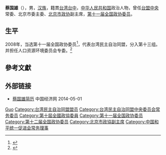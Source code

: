 {{Otheruses|蔡国雄|other=同名或類似名的其它條目描述}}
'''蔡国雄'''（{{bd|1951年|10月|}}），男，[[汉族|汉族]]，籍貫[[台湾|台湾]][[台中|台中]]，[[中华人民共和国|中华人民共和国]]政治人物，曾任[[台盟中央|台盟中央]]常委、北京市委主委、[[北京市政协|北京市政协]]副主席，[[第十一届全国政协委员|第十一届全国政协委员]]。

== 生平 ==
2008年，当选第十一届全国政协委员<ref name="第十一届全国政协委员名单">{{cite news|title=第十一届全国政协委员名单|url=http://www.indaa.com.cn/zt/2009qglh/zxzs/200903/t20090303_127573.html|accessdate=2013-04-09|newspaper=新华社北京1月25日电 中国人民政治协商会议第十一届全国委员会委员名单(共2237人，2008年1月25日政协第十届全国委员会常务委员会第二十次会议通过)|date=2008年1月25日|deadurl=yes|archiveurl=https://web.archive.org/web/20130928014403/http://www.indaa.com.cn/zt/2009qglh/zxzs/200903/t20090303_127573.html|archivedate=2013年9月28日}}</ref>，代表台湾民主自治同盟，分入第十三组。并担任人口资源环境委员会专委。<ref>{{cite news|title=全国政协信息-蔡国雄|url=http://www.cppcc.gov.cn/CMS/wylibary/showJcwyxtInfoWylibary.action?tabJcwyxt.guid=11W0004700&wytype=wjwy|accessdate=2013-04-11|newspaper=全国政协委员会}}</ref>

== 參考文獻 ==
{{reflist}}

== 外部链接 ==
* [http://district.ce.cn/zt/rwk/sf/bj/bjrs/201302/26/t20130226_24146278.shtml 蔡国雄简历] 中国经济网 2014-05-01

{{中国政治人物小作品}}
{{Navboxes 
| title  = 蔡国雄在[[台湾民主自治同盟|台湾民主自治同盟]]的职务
| list1  =
{{台湾民主自治同盟第八届中央委员会}}
{{台湾民主自治同盟第九届中央委员会}}
}}
{{Navboxes 
| title  = 蔡国雄在[[中国和平统一促进会|中国和平统一促进会]]的职务
| list1  =
{{中国和平统一促进会第八届理事会}}
}}

{{Authority control}}
{{DEFAULTSORT:Cai蔡}}
[[Category:蔡姓|Guo]]
[[Category:台湾民主自治同盟盟员|Category:台湾民主自治同盟盟员]]
[[Category:台湾民主自治同盟中央委员会常务委员|Category:台湾民主自治同盟中央委员会常务委员]]
[[Category:第十屆全國政協委員|Category:第十屆全國政協委員]]
[[Category:第十一届全国政协委员|Category:第十一届全国政协委员]]
[[Category:第十二届全国政协委员|Category:第十二届全国政协委员]]
[[Category:北京市政協副主席|Category:北京市政協副主席]]
[[Category:中国和平统一促进会常务理事|Category:中国和平统一促进会常务理事]]